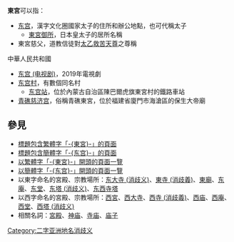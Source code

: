 '''東宮'''可以指：

* [[东宫|东宫]]，漢字文化圈國家太子的住所和辦公地點，也可代稱太子
**[[東宮御所|東宮御所]]，日本皇太子的居所名稱
* 東宮慈父，道教信徒對[[太乙救苦天尊|太乙救苦天尊]]之尊稱

;中華人民共和國
* [[东宫_(电视剧)|东宫 (电视剧)]]，2019年電視劇
* [[东宫村|东宫村]]，有數個同名村
** [[东宫站|东宫站]]，位於內蒙古自治區陳巴爾虎旗東宮村的鐵路車站
* [[青礁慈济宫|青礁慈济宫]]，俗稱青礁東宮，位於福建省廈門市海滄區的保生大帝廟

== 參見 ==
* [[Special:Search/intitle:"東宮"|標題包含繁體字「-{東宮}-」的頁面]]
* [[Special:Search/intitle:"东宫"|標題包含簡體字「-{东宫}-」的頁面]]
* [[Special:Prefixindex/東宮|以繁體字「-{東宮}-」開頭的頁面一覽]]
* [[Special:Prefixindex/东宫|以簡體字「-{东宫}-」開頭的頁面一覽]]
* 以東字命名的宮殿、宗教場所：[[东大寺_(消歧义)|东大寺 (消歧义)]]、[[東寺_(消歧義)|東寺 (消歧義)]]、[[東廟|東廟]]、[[东庵|东庵]]、[[东堂|东堂]]、[[东塔_(消歧义)|东塔 (消歧义)]]、[[东西寺塔|东西寺塔]]
* 以西字命名的宮殿、宗教場所：[[西宮|西宮]]、[[西大寺|西大寺]]、[[西寺_(消歧義)|西寺 (消歧義)]]、[[西庙|西庙]]、[[西庵|西庵]]、[[西堂|西堂]]、[[西塔_(消歧义)|西塔 (消歧义)]]
* 相關名詞：[[宮殿|宮殿]]、[[神庙|神庙]]、[[寺庙|寺庙]]、[[庙子|庙子]]

{{Disambiguation|Dong|Cat=二字亞洲相關消歧義}}
{{DEFAULTSORT:Dong}}
[[Category:二字亚洲地名消歧义|Category:二字亚洲地名消歧义]]